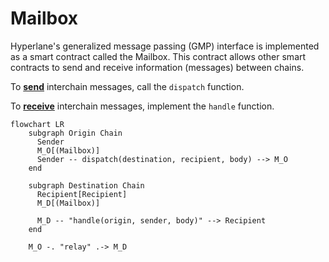 # Mailbox

Hyperlane's generalized message passing (GMP) interface is implemented as a smart contract called the Mailbox. This contract allows other smart contracts to send and receive information (messages) between chains.

To [**send**](./send.mdx) interchain messages, call the `dispatch` function.

To [**receive**](./receive.mdx) interchain messages, implement the `handle` function.

```mermaid
flowchart LR
    subgraph Origin Chain
      Sender
      M_O[(Mailbox)]
      Sender -- dispatch(destination, recipient, body) --> M_O
    end

    subgraph Destination Chain
      Recipient[Recipient]
      M_D[(Mailbox)]

      M_D -- "handle(origin, sender, body)" --> Recipient
    end

    M_O -. "relay" .-> M_D
```
